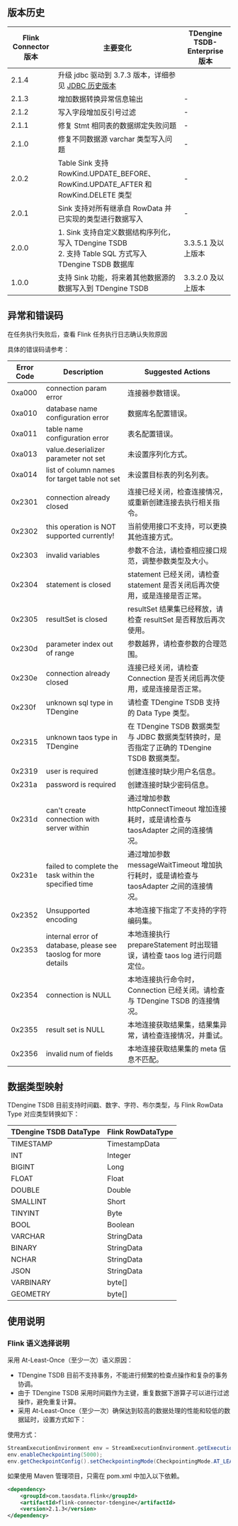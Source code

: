 ## 版本历史

| Flink Connector 版本 |                   主要变化         |   TDengine TSDB-Enterprise 版本   |
| ------------------| ------------------------------------ | ---------------- |
|        2.1.4      | 升级 jdbc 驱动到 3.7.3 版本，详细参见 [JDBC 历史版本](../../../reference/connector/java/#版本历史)| 
|        2.1.3      | 增加数据转换异常信息输出 | - |
|        2.1.2      | 写入字段增加反引号过滤 | - |
|        2.1.1      | 修复 Stmt 相同表的数据绑定失败问题 | - |
|        2.1.0      | 修复不同数据源 varchar 类型写入问题 | - |
|        2.0.2      | Table Sink 支持 RowKind.UPDATE_BEFORE、RowKind.UPDATE_AFTER 和 RowKind.DELETE 类型 | - |
|        2.0.1      | Sink 支持对所有继承自 RowData 并已实现的类型进行数据写入 | - |
|        2.0.0      | 1. Sink 支持自定义数据结构序列化，写入 TDengine TSDB <br/> 2. 支持 Table SQL 方式写入 TDengine TSDB 数据库 | 3.3.5.1 及以上版本 |
|        1.0.0      | 支持 Sink 功能，将来着其他数据源的数据写入到 TDengine TSDB| 3.3.2.0 及以上版本|

## 异常和错误码

在任务执行失败后，查看 Flink 任务执行日志确认失败原因

具体的错误码请参考：

| Error Code       | Description                                              | Suggested Actions    |
| ---------------- |--------------------------------------------------------- | -------------------- |
| 0xa000     |connection param error                                          |连接器参数错误。
| 0xa010     |database name configuration error                               |数据库名配置错误。|
| 0xa011     |table name configuration error                                  |表名配置错误。|
| 0xa013     |value.deserializer parameter not set                            |未设置序列化方式。|
| 0xa014     |list of column names for target table not set                   |未设置目标表的列名列表。|
| 0x2301     |connection already closed                                       |连接已经关闭，检查连接情况，或重新创建连接去执行相关指令。|
| 0x2302     |this operation is NOT supported currently!                      |当前使用接口不支持，可以更换其他连接方式。|
| 0x2303     |invalid variables                                               |参数不合法，请检查相应接口规范，调整参数类型及大小。|
| 0x2304     |statement is closed                                             |statement 已经关闭，请检查 statement 是否关闭后再次使用，或是连接是否正常。|
| 0x2305     |resultSet is closed                                             |resultSet 结果集已经释放，请检查 resultSet 是否释放后再次使用。|
| 0x230d     |parameter index out of range                                    |参数越界，请检查参数的合理范围。|
| 0x230e     |connection already closed                                       |连接已经关闭，请检查 Connection 是否关闭后再次使用，或是连接是否正常。|
| 0x230f     |unknown sql type in TDengine                                    |请检查 TDengine TSDB 支持的 Data Type 类型。|
| 0x2315     |unknown taos type in TDengine                                   |在 TDengine TSDB 数据类型与 JDBC 数据类型转换时，是否指定了正确的 TDengine TSDB 数据类型。|
| 0x2319     |user is required                                                |创建连接时缺少用户名信息。|
| 0x231a     |password is required                                            |创建连接时缺少密码信息。|
| 0x231d     |can't create connection with server within                      |通过增加参数 httpConnectTimeout 增加连接耗时，或是请检查与 taosAdapter 之间的连接情况。|
| 0x231e     |failed to complete the task within the specified time           |通过增加参数 messageWaitTimeout 增加执行耗时，或是请检查与 taosAdapter 之间的连接情况。|
| 0x2352     |Unsupported encoding                                            |本地连接下指定了不支持的字符编码集。|
| 0x2353     |internal error of database, please see taoslog for more details |本地连接执行 prepareStatement 时出现错误，请检查 taos log 进行问题定位。|
| 0x2354     |connection is NULL                                              |本地连接执行命令时，Connection 已经关闭。请检查与 TDengine TSDB 的连接情况。|
| 0x2355     |result set is NULL                                              |本地连接获取结果集，结果集异常，请检查连接情况，并重试。|
| 0x2356     |invalid num of fields                                           |本地连接获取结果集的 meta 信息不匹配。|

## 数据类型映射

TDengine TSDB 目前支持时间戳、数字、字符、布尔类型，与 Flink RowData Type 对应类型转换如下：

| TDengine TSDB DataType | Flink RowDataType |
| ----------------- | ------------------ |
| TIMESTAMP         | TimestampData |
| INT               | Integer       |
| BIGINT            | Long          |
| FLOAT             | Float         |
| DOUBLE            | Double        |
| SMALLINT          | Short         |
| TINYINT           | Byte          |
| BOOL              | Boolean       |
| VARCHAR           | StringData    |
| BINARY            | StringData    |
| NCHAR             | StringData    |
| JSON              | StringData    |
| VARBINARY         | byte[]        |
| GEOMETRY          | byte[]        |

## 使用说明

### Flink 语义选择说明

采用 At-Least-Once（至少一次）语义原因：

- TDengine TSDB 目前不支持事务，不能进行频繁的检查点操作和复杂的事务协调。
- 由于 TDengine TSDB 采用时间戳作为主键，重复数据下游算子可以进行过滤操作，避免重复计算。
- 采用 At-Least-Once（至少一次）确保达到较高的数据处理的性能和较低的数据延时，设置方式如下：

使用方式：

```java
StreamExecutionEnvironment env = StreamExecutionEnvironment.getExecutionEnvironment();
env.enableCheckpointing(5000);
env.getCheckpointConfig().setCheckpointingMode(CheckpointingMode.AT_LEAST_ONCE);
```

如果使用 Maven 管理项目，只需在 pom.xml 中加入以下依赖。

```xml
<dependency>
    <groupId>com.taosdata.flink</groupId>
    <artifactId>flink-connector-tdengine</artifactId>
    <version>2.1.3</version>
</dependency>
```